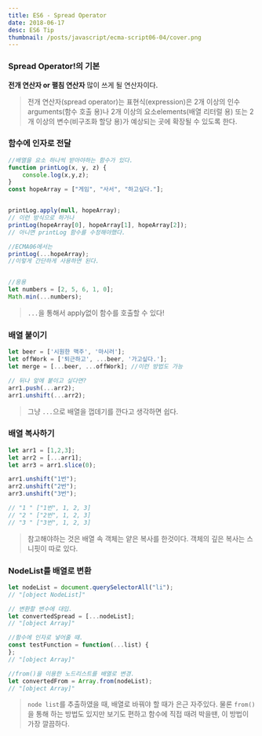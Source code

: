 ```yaml
---
title: ES6 - Spread Operator
date: 2018-06-17
desc: ES6 Tip
thumbnail: /posts/javascript/ecma-script06-04/cover.png
---
```


### Spread Operator!의 기본 

**전개 연산자 or 펼침 연산자** 많이 쓰게 될 연산자이다.

> 전개 연산자(spread operator)는 표현식(expression)은 2개 이상의 인수arguments(함수 호출 용)나 2개 이상의 요소elements(배열 리터럴 용) 또는 2개 이상의 변수(비구조화 할당 용)가 예상되는 곳에 확장될 수 있도록 한다.

### 함수에 인자로 전달
~~~javascript
//배열을 요소 하나씩 받아야하는 함수가 있다.
function printLog(x, y, z) {
    console.log(x,y,z);
}
const hopeArray = ["게임", "사서", "하고싶다."];


printLog.apply(null, hopeArray);
// 이런 방식으로 하거나
printLog(hopeArray[0], hopeArray[1], hopeArray[2]);
// 아니면 printLog 함수를 수정해야했다.

//ECMA06에서는 
printLog(...hopeArray);
//이렇게 간단하게 사용하면 된다.


//응용
let numbers = [2, 5, 6, 1, 0];
Math.min(...numbers);
~~~
> `...`을 통해서 apply없이 함수를 호출할 수 있다!

### 배열 붙이기

~~~javascript
let beer = ['시원한 맥주', '마시러'];
let offWork = ['퇴근하고', ...beer, '가고싶다.'];
let merge = [...beer, ...offWork]; //이런 방법도 가능

// 뒤나 앞에 붙이고 싶다면?
arr1.push(...arr2);
arr1.unshift(...arr2);
~~~
>그냥 `...`으로 배열을 껍데기를 깐다고 생각하면 쉽다.


### 배열 복사하기

~~~javascript
let arr1 = [1,2,3];
let arr2 = [...arr1];
let arr3 = arr1.slice(0);

arr1.unshift("1번");
arr2.unshift("2번");
arr3.unshift("3번");

// "1 " ["1번", 1, 2, 3]
// "2 " ["2번", 1, 2, 3]
// "3 " ["3번", 1, 2, 3]
~~~
>참고해야하는 것은 배열 속 객체는 얕은 복사를 한것이다. 객체의 깊은 복사는 스니핏이 따로 있다.

### NodeList를 배열로 변환

~~~javascript
let nodeList = document.querySelectorAll("li");
// "[object NodeList]"

// 변환할 변수에 대입.
let convertedSpread = [...nodeList];  
// "[object Array]"

//함수에 인자로 넣어줄 때.
const testFunction = function(...list) {
};
// "[object Array]"

//from()을 이용한 노드리스트를 배열로 변경.
let convertedFrom = Array.from(nodeList);
// "[object Array]"
~~~
>`node list`를 추출하였을 때, 배열로 바꿔야 할 때가 은근 자주있다. 물론 `from()`을 통해 하는 방법도 있지만 보기도 편하고 함수에 직접 때려 박을땐, 이 방법이 가장 깔끔하다.